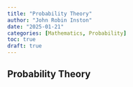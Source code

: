 ```yaml
---
title: "Probability Theory"
author: "John Robin Inston"
date: "2025-01-21"
categories: [Mathematics, Probability]
toc: true
draft: true
---
```


## Probability Theory